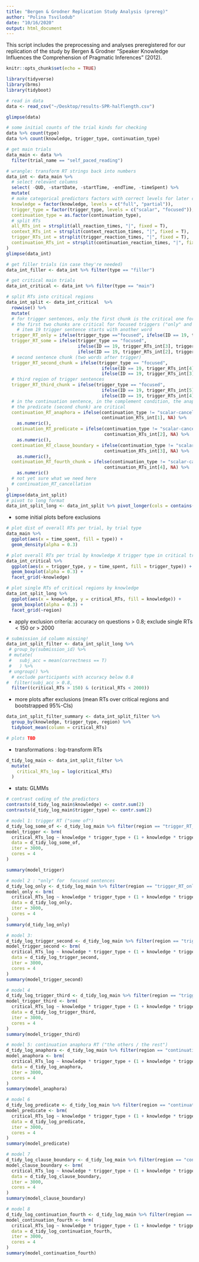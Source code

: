 ```yaml
---
title: "Bergen & Grodner Replication Study Analysis (prereg)"
author: "Polina Tsvilodub"
date: "10/16/2020"
output: html_document
---
```


This script includes the preprocessing and analyses preregistered for our replication of the study by Bergen & Grodner "Speaker Knowledge Influences the Comprehension of Pragmatic Inferences" (2012).

```r
knitr::opts_chunk$set(echo = TRUE)
```

```r
library(tidyverse)
library(brms)
library(tidyboot)
```

```r
# read in data
data <- read_csv("~/Desktop/results-SPR-halflength.csv")

glimpse(data)
```

``` r
# some initial counts of the trial kinds for checking
data %>% count(type)
data %>% count(knowledge, trigger_type, continuation_type)
```

``` r
# get main trials 
data_main <- data %>% 
  filter(trial_name == "self_paced_reading")

# wrangle: transform RT strings back into numbers 
data_int <- data_main %>% 
  # select relevant columns
  select( -QUD, -startDate, -startTime, -endTime, -timeSpent) %>%
  mutate(
  # make categorical predictors factors with correct levels for later contrast coding
  knowledge = factor(knowledge, levels = c("full", "partial")),
  trigger_type = factor(trigger_type, levels = c("scalar", "focused")),
  continuation_type = as.factor(continuation_type),
  # split RTs
  all_RTs_int = strsplit(all_reaction_times, "|", fixed = T),
  context_RTs_int = strsplit(context_reaction_times, "|", fixed = T),
  trigger_RTs_int = strsplit(trigger_reaction_times, "|", fixed = T),
  continuation_RTs_int = strsplit(continuation_reaction_times, "|", fixed = T)
)
glimpse(data_int)

# get filler trials (in case they're needed)
data_int_filler <- data_int %>% filter(type == "filler")

# get critical main trials
data_int_critical <- data_int %>% filter(type == "main")

# split RTs into critical regions
data_int_split <- data_int_critical  %>%
  rowwise() %>%
  mutate(
  # for trigger sentences, only the first chunk is the critical one for scalar triggers (contains "some of")
  # the first two chunks are critical for focused triggers ("only" and "some of")
    # item 19 trigger sentence starts with another word 
  trigger_RT_only = ifelse(trigger_type =="focused", ifelse(ID == 19, trigger_RTs_int[2], trigger_RTs_int[1]), NA) %>% as.numeric(),
  trigger_RT_some = ifelse(trigger_type == "focused", 
                           ifelse(ID == 19, trigger_RTs_int[3], trigger_RTs_int[2]),
                           ifelse(ID == 19, trigger_RTs_int[2], trigger_RTs_int[1])) %>% as.numeric(),
  # second sentence chunk (two words after trigger)
  trigger_RT_second_chunk = ifelse(trigger_type == "focused", 
                                    ifelse(ID == 19, trigger_RTs_int[4], trigger_RTs_int[3]),
                                    ifelse(ID == 19, trigger_RTs_int[3], trigger_RTs_int[2])) %>% as.numeric(),
  # third region of trigger sentences 
  trigger_RT_third_chunk = ifelse(trigger_type == "focused", 
                                    ifelse(ID == 19, trigger_RTs_int[5], trigger_RTs_int[4]),
                                    ifelse(ID == 19, trigger_RTs_int[4], trigger_RTs_int[3])) %>% as.numeric(),
  # in the continuation sentence, in the complement condition, the anaphora (first chunk) and
  # the predicate (second chunk) are critical  
  continuation_RT_anaphora = ifelse(continuation_type != "scalar-cancelation",
                                    continuation_RTs_int[1], NA) %>% 
    as.numeric(),
  continuation_RT_predicate = ifelse(continuation_type != "scalar-cancelation",
                                     continuation_RTs_int[2], NA) %>%
    as.numeric(),
  continuation_RT_clause_boundary = ifelse(continuation_type != "scalar-cancelation",
                                     continuation_RTs_int[3], NA) %>%
    as.numeric(),
  continuation_RT_fourth_chunk = ifelse(continuation_type != "scalar-cancelation",
                                     continuation_RTs_int[4], NA) %>%
    as.numeric()
  # not yet sure what we need here 
  # continuation_RT_cancellation  
) 
glimpse(data_int_split)
# pivot to long format
data_int_split_long <- data_int_split %>% pivot_longer(cols = contains("_RT_"), names_to = "region", values_to = "critical_RTs") %>% drop_na("critical_RTs")
```

- some initial plots before exclusions
``` r
# plot dist of overall RTs per trial, by trial type 
data_main %>%
  ggplot(aes(x = time_spent, fill = type)) +
  geom_density(alpha = 0.3)

# plot overall RTs per trial by knowledge X trigger type in critical trials
data_int_critical %>%
  ggplot(aes(x = trigger_type, y = time_spent, fill = trigger_type)) +
  geom_boxplot(alpha = 0.3) +
  facet_grid(~knowledge)

# plot single RTs of critical regions by knowledge  
data_int_split_long %>%
  ggplot(aes(x = knowledge, y = critical_RTs, fill = knowledge)) +
  geom_boxplot(alpha = 0.3) +
  facet_grid(~region) 
```

- apply exclusion criteria: accuracy on questions > 0.8; exclude single RTs < 150 or > 2000
``` r
# submission_id column missing!
data_int_split_filter <- data_int_split_long %>% 
 # group_by(submission_id) %>% 
 # mutate(
 #   subj_acc = mean(correctness == T)
 #   ) %>%
 # ungroup() %>%
  # exclude participants with accuracy below 0.8
#  filter(subj_acc > 0.8,
  filter((critical_RTs > 150) & (critical_RTs < 2000))
```

- more plots after exclusions (mean RTs over critical regions and bootstrapped 95%-CIs)
 
```r
data_int_split_filter_summary <- data_int_split_filter %>%
  group_by(knowledge, trigger_type, region) %>% 
  tidyboot_mean(column = critical_RTs)

# plots TBD
```
- transformations : log-transform RTs
``` r
d_tidy_log_main <- data_int_split_filter %>%
  mutate(
    critical_RTs_log = log(critical_RTs)
  )
```

- stats: GLMMs
``` r
# contrast coding of the predictors
contrasts(d_tidy_log_main$knowledge) <- contr.sum(2)
contrasts(d_tidy_log_main$trigger_type) <- contr.sum(2)

# model 1: trigger RT ("some of")
d_tidy_log_some_of <- d_tidy_log_main %>% filter(region == "trigger_RT_some")
model_trigger <- brm(
  critical_RTs_log ~ knowledge * trigger_type + (1 + knowledge * trigger_type | submission_id) + (1 | ID),
  data = d_tidy_log_some_of,
  iter = 3000,
  cores = 4
)

summary(model_trigger)

# model 2 : "only" for  focused sentences
d_tidy_log_only <- d_tidy_log_main %>% filter(region == "trigger_RT_only")
model_only <- brm(
  critical_RTs_log ~ knowledge * trigger_type + (1 + knowledge * trigger_type | submission_id) + (1 | ID),
  data = d_tidy_log_only,
  iter = 3000,
  cores = 4
)
summary(d_tidy_log_only)

# model 3: 
d_tidy_log_trigger_second <- d_tidy_log_main %>% filter(region == "trigger_RT_second_chunk")
model_trigger_second <- brm(
  critical_RTs_log ~ knowledge * trigger_type + (1 + knowledge * trigger_type | submission_id) + (1 | ID),
  data = d_tidy_log_trigger_second,
  iter = 3000,
  cores = 4
)
summary(model_trigger_second)

# model 4
d_tidy_log_trigger_third <- d_tidy_log_main %>% filter(region == "trigger_RT_third_chunk")
model_trigger_third <- brm(
  critical_RTs_log ~ knowledge * trigger_type + (1 + knowledge * trigger_type | submission_id) + (1 | ID),
  data = d_tidy_log_trigger_third,
  iter = 3000,
  cores = 4
)
summary(model_trigger_third)

# model 5: continuation anaphora RT ("the others / the rest")
d_tidy_log_anaphora <- d_tidy_log_main %>% filter(region == "continuation_RT_anaphora")
model_anaphora <- brm(
  critical_RTs_log ~ knowledge * trigger_type + (1 + knowledge * trigger_type | submission_id) + (1 | ID),
  data = d_tidy_log_anaphora,
  iter = 3000,
  cores = 4
)
summary(model_anaphora)

# model 6
d_tidy_log_predicate <- d_tidy_log_main %>% filter(region == "continuation_RT_predicate")
model_predicate <- brm(
  critical_RTs_log ~ knowledge * trigger_type + (1 + knowledge * trigger_type | submission_id) + (1 | ID),
  data = d_tidy_log_predicate,
  iter = 3000,
  cores = 4
)
summary(model_predicate)

# model 7
d_tidy_log_clause_boundary <- d_tidy_log_main %>% filter(region == "continuation_RT_clause_boundary")
model_clause_boundary <- brm(
  critical_RTs_log ~ knowledge * trigger_type + (1 + knowledge * trigger_type | submission_id) + (1 | ID),
  data = d_tidy_log_clause_boundary,
  iter = 3000,
  cores = 4
)
summary(model_clause_boundary)

# model 8
d_tidy_log_continuation_fourth <- d_tidy_log_main %>% filter(region == "continuation_RT_fourth_chunk")
model_continuation_fourth <- brm(
  critical_RTs_log ~ knowledge * trigger_type + (1 + knowledge * trigger_type | submission_id) + (1 | ID),
  data = d_tidy_log_continuation_fourth,
  iter = 3000,
  cores = 4
)
summary(model_continuation_fourth)

```
